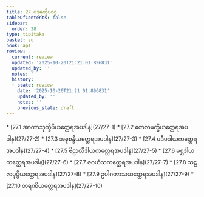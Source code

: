 ```yaml
---
title: 27 ပဒုမုက္ခိပဝဂ္ဂ
tableOfContents: false
sidebar:
  order: 28
type: tipitaka
basket: su
book: ap1
review:
  current: review
  updated: '2025-10-20T21:21:01.896831'
  updated_by: ''
  notes: ''
  history:
  - state: review
    date: '2025-10-20T21:21:01.896831'
    updated_by: ''
    notes: ''
    previous_state: draft
---
```



<DynamicBreadcrumb />


<ReviewStatus review={frontmatter.review} showDetails={true} />

<HypothesisAnnotation frontmatter={frontmatter} />



<TableOfContents book="ap1" section="27">
* [27.1 အာကာသုက္ခိပိယတ္ထေရအပဒါန](27/27-1)
* [27.2 တေလမက္ခိယတ္ထေရအပဒါန](27/27-2)
* [27.3 အဍ္ဎစန္ဒိယတ္ထေရအပဒါန](27/27-3)
* [27.4 ပဒီပဒါယကတ္ထေရအပဒါန](27/27-4)
* [27.5 ဗိဠာလိဒါယကတ္ထေရအပဒါန](27/27-5)
* [27.6 မစ္ဆဒါယကတ္ထေရအပဒါန](27/27-6)
* [27.7 ဇဝဟံသကတ္ထေရအပဒါန](27/27-7)
* [27.8 သဠလပုပ္ဖိယတ္ထေရအပဒါန](27/27-8)
* [27.9 ဥပါဂတာသယတ္ထေရအပဒါန](27/27-9)
* [27.10 တရဏိယတ္ထေရအပဒါန](27/27-10)
</TableOfContents>